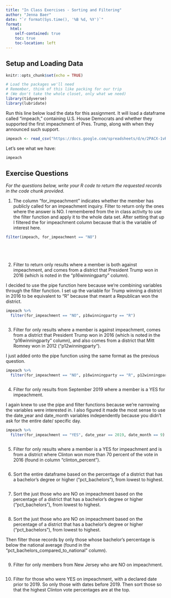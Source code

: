 ```yaml
---
title: "In Class Exercises - Sorting and Filtering"
author: "Jenna Baer"
date: "`r format(Sys.time(), '%B %d, %Y')`"
format:
  html:
    self-contained: true
    toc: true
    toc-location: left
---
```


## Setup and Loading Data

```r
knitr::opts_chunk$set(echo = TRUE)

# Load the packages we'll need
# Remember, think of this like packing for our trip
# (We don't take the whole closet, only what we need)
library(tidyverse)
library(lubridate)
```

Run this line below load the data for this assignment. It will load a dataframe called "impeach," containing U.S. House Democrats and whether they supported the first impeachment of Pres. Trump, along with when they announced such support.

```r

impeach <- read_csv("https://docs.google.com/spreadsheets/d/e/2PACX-1vRh8d5JaDqBtByzNw2JZF3idaACobDhhk-p7chJoktA0HawELHFOvjQOqCpzGA4MGONvPlR7GASqW-K/pub?gid=1765341510&single=true&output=csv")


```

Let's see what we have:

```r

impeach


```

## Exercise Questions

*For the questions below, write your R code to return the requested records in the code chunk provided.*

1)  The column "for_impeachment" indicates whether the member has publicly called for an impeachment inquiry. Filter to return only the ones where the answer is NO. 
I remembered from the in class activity to use the filter function and apply it to the whole data set. After setting that up I filtered the for impeachment column because that is the variable of interest here.

```r

filter(impeach, for_impeachment == "NO")






```

2)  Filter to return only results where a member is both against impeachment, and comes from a district that President Trump won in 2016 (which is noted in the "p16winningparty" column). 

I decided to use the pipe function here because we're combining variables through the filter function. I set up the variable for Trump winning a district in 2016 to be equivalent to "R" because that meant a Republican won the district.
```r

impeach %>%
  filter(for_impeachment == "NO", p16winningparty == "R")



```

3)  Filter for only results where a member is against impeachment, comes from a district that President Trump won in 2016 (which is noted in the "p16winningparty" column), and also comes from a district that Mitt Romney won in 2012 ("p12winningparty").

I just added onto the pipe function using the same format as the previous question.

```r

impeach %>%
  filter(for_impeachment == "NO", p16winningparty == "R", p12winningparty == "R")



```

4)  Filter for only results from September 2019 where a member is a YES for impeachment.

I again knew to use the pipe and filter functions because we're narrowing the variables were interested in. I also figured it made the most sense to use the date_year and date_month variables independently because you didn't ask for the entire date/ specific day.
```r

impeach %>%
  filter(for_impeachment == "YES", date_year == 2019, date_month == 9)



```

5)  Filter for only results where a member is a YES for impeachment and is from a district where Clinton won more than 70 percent of the vote in 2016 (found in column "clinton_percent").

```r





```

6)  Sort the entire dataframe based on the percentage of a district that has a bachelor's degree or higher ("pct_bachelors"), from lowest to highest.

```r






```

7)  Sort the just those who are NO on impeachment based on the percentage of a district that has a bachelor's degree or higher ("pct_bachelors"), from lowest to highest.

```r





```

8)  Sort the just those who are NO on impeachment based on the percentage of a district that has a bachelor's degree or higher ("pct_bachelors"), from lowest to highest.

Then filter those records by only those whose bachelor's percentage is below the national average (found in the "pct_bachelors_compared_to_national" column).

```r






```

9)  Filter for only members from New Jersey who are NO on impeachment.

```r





```

10) Filter for those who were YES on impeachment, with a declared date prior to 2019. So only those with dates before 2019. Then sort those so that the highest Clinton vote percentages are at the top.

```r





```
